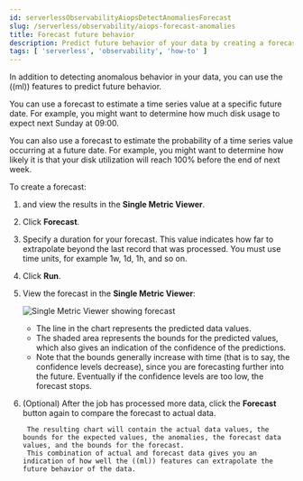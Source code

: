 ```yaml
---
id: serverlessObservabilityAiopsDetectAnomaliesForecast
slug: /serverless/observability/aiops-forecast-anomalies
title: Forecast future behavior
description: Predict future behavior of your data by creating a forecast for an anomaly detection job.
tags: [ 'serverless', 'observability', 'how-to' ]
---
```


<p><DocBadge template="technical preview" /></p>

In addition to detecting anomalous behavior in your data,
you can use the ((ml)) features to predict future behavior.

You can use a forecast to estimate a time series value at a specific future date.
For example, you might want to determine how much disk usage to expect
next Sunday at 09:00.

You can also use a forecast to estimate the probability of a time series value occurring at a future date.
For example, you might want to determine how likely it is that your disk utilization will reach 100% before the end of next week.

To create a forecast:

1. <DocLink id="serverlessObservabilityAiopsDetectAnomalies" text="Create an anomaly detection job" /> and view the results in the **Single Metric Viewer**.
1. Click **Forecast**.
1. Specify a duration for your forecast.
This value indicates how far to extrapolate beyond the last record that was processed.
You must use time units, for example 1w, 1d, 1h, and so on.
1. Click **Run**.
1. View the forecast in the **Single Metric Viewer**:

    ![Single Metric Viewer showing forecast ](../images/anomaly-detection-forecast.png)

    * The line in the chart represents the predicted data values.
    * The shaded area represents the bounds for the predicted values, which also gives an indication of the confidence of the predictions.
    * Note that the bounds generally increase with time (that is to say, the confidence levels decrease),
    since you are forecasting further into the future.
    Eventually if the confidence levels are too low, the forecast stops.

1. (Optional) After the job has processed more data, click the **Forecast** button again to compare the forecast to actual data.

        The resulting chart will contain the actual data values, the bounds for the expected values, the anomalies, the forecast data values, and the bounds for the forecast.
        This combination of actual and forecast data gives you an indication of how well the ((ml)) features can extrapolate the future behavior of the data.
